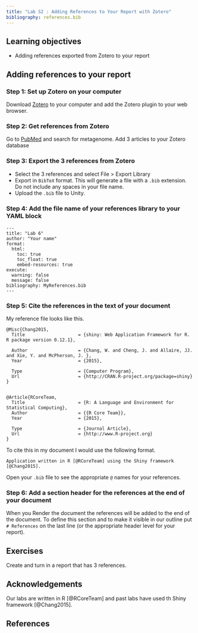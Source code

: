 ```yaml
---
title: "Lab S2 : Adding References to Your Report with Zotero"
bibliography: references.bib
---
```


## Learning objectives

-   Adding references exported from Zotero to your report

## Adding references to your report

### Step 1: Set up Zotero on your computer

Download [Zotero](https://www.zotero.org/) to your computer and add the Zotero plugin to your web browser.

### Step 2: Get references from Zotero

Go to [PubMed](https://pubmed.ncbi.nlm.nih.gov/) and search for metagenome. Add 3 articles to your Zotero database

### Step 3: Export the 3 references from Zotero

-   Select the 3 references and select File \> Export Library
-   Export in `BibTeX` format. This will generate a file with a `.bib` extension. Do not include any spaces in your file name.
-   Upload the `.bib` file to Unity.

### Step 4: Add the file name of your references library to your YAML block

```         
---
title: "Lab 6"
author: "Your name"
format:
  html:
    toc: true
    toc_float: true
    embed-resources: true
execute: 
  warning: false
  message: false
bibliography: MyReferences.bib
---
```

### Step 5: Cite the references in the text of your document

My reference file looks like this.

```         
@Misc{Chang2015,
  Title                    = {shiny: Web Application Framework for R. R package version 0.12.1},

  Author                   = {Chang, W. and Cheng, J. and Allaire, JJ. and Xie, Y. and McPherson, J. },
  Year                     = {2015},

  Type                     = {Computer Program},
  Url                      = {http://CRAN.R-project.org/package=shiny}
}


@Article{RCoreTeam,
  Title                    = {R: A Language and Environment for Statistical Computing},
  Author                   = {{R Core Team}},
  Year                     = {2015},

  Type                     = {Journal Article},
  Url                      = {http://www.R-project.org}
}
```

To cite this in my document I would use the following format.

`Application written in R [@RCoreTeam] using the Shiny framework [@Chang2015].`

Open your `.bib` file to see the appropriate `@` names for your references.

### Step 6: Add a section header for the references at the end of your document

When you Render the document the references will be added to the end of the document. To define this section and to make it visible in our outline put `# References` on the last line (or the appropriate header level for your report).

## Exercises

Create and turn in a report that has 3 references.

## Acknowledgements

Our labs are written in R [@RCoreTeam] and past labs have used th Shiny framework [@Chang2015].

## References
